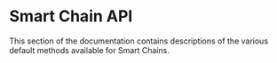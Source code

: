 
# Smart Chain API

This section of the documentation contains descriptions of the various default methods available for Smart Chains.
